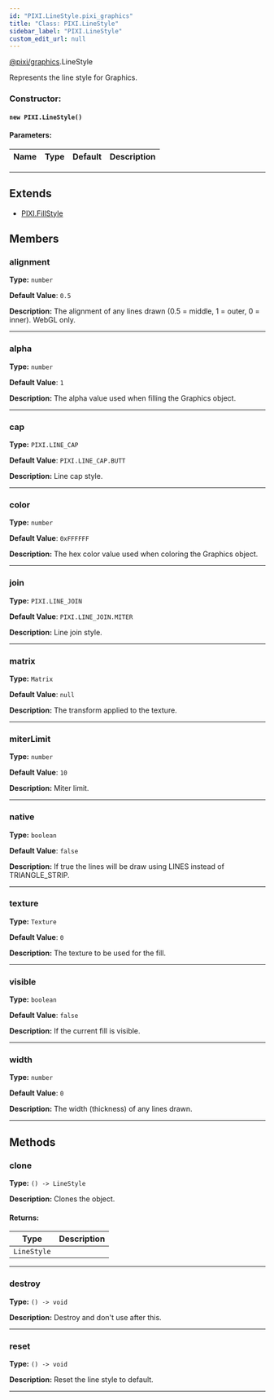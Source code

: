 ```yaml
---
id: "PIXI.LineStyle.pixi_graphics"
title: "Class: PIXI.LineStyle"
sidebar_label: "PIXI.LineStyle"
custom_edit_url: null
---
```



<div class="package-name">

[@pixi/graphics](../modules/pixi_graphics).LineStyle

</div>


Represents the line style for Graphics.



        

<article>

### Constructor:
<h4><code>new PIXI.LineStyle() </code></h4>

#### Parameters:
| Name | Type | Default | Description |
| ---- | ---- | ------- | ----------- |

</article>

---------------------------------------


## Extends
- [PIXI.FillStyle](../classes/PIXI.FillStyle.pixi_graphics)

## Members
<article>

### alignment 
**Type:** <code>number</code>

**Default Value**: <code>0.5</code>

**Description:** The alignment of any lines drawn (0.5 = middle, 1 = outer, 0 = inner). WebGL only.

</article>


---------------------------------------

<article>

### alpha 
**Type:** <code>number</code>

**Default Value**: <code>1</code>

**Description:** The alpha value used when filling the Graphics object.

</article>


---------------------------------------

<article>

### cap 
**Type:** <code>PIXI.LINE_CAP</code>

**Default Value**: <code>PIXI.LINE_CAP.BUTT</code>

**Description:** Line cap style.

</article>


---------------------------------------

<article>

### color 
**Type:** <code>number</code>

**Default Value**: <code>0xFFFFFF</code>

**Description:** The hex color value used when coloring the Graphics object.

</article>


---------------------------------------

<article>

### join 
**Type:** <code>PIXI.LINE_JOIN</code>

**Default Value**: <code>PIXI.LINE_JOIN.MITER</code>

**Description:** Line join style.

</article>


---------------------------------------

<article>

### matrix 
**Type:** <code>Matrix</code>

**Default Value**: <code>null</code>

**Description:** The transform applied to the texture.

</article>


---------------------------------------

<article>

### miterLimit 
**Type:** <code>number</code>

**Default Value**: <code>10</code>

**Description:** Miter limit.

</article>


---------------------------------------

<article>

### native 
**Type:** <code>boolean</code>

**Default Value**: <code>false</code>

**Description:** If true the lines will be draw using LINES instead of TRIANGLE_STRIP.

</article>


---------------------------------------

<article>

### texture 
**Type:** <code>Texture</code>

**Default Value**: <code>0</code>

**Description:** The texture to be used for the fill.

</article>


---------------------------------------

<article>

### visible 
**Type:** <code>boolean</code>

**Default Value**: <code>false</code>

**Description:** If the current fill is visible.

</article>


---------------------------------------

<article>

### width 
**Type:** <code>number</code>

**Default Value**: <code>0</code>

**Description:** The width (thickness) of any lines drawn.

</article>


---------------------------------------


## Methods
<article>

### clone 
**Type:** <code>() -&#62; LineStyle</code>

**Description:** Clones the object.

#### Returns:
| Type                   | Description |
| ---------------------- | ----------- |
| <code>LineStyle</code> |             |
</article>


---------------------------------------

<article>

### destroy 
**Type:** <code>() -&#62; void</code>

**Description:** Destroy and don't use after this.

</article>


---------------------------------------

<article>

### reset 
**Type:** <code>() -&#62; void</code>

**Description:** Reset the line style to default.

</article>


---------------------------------------


    